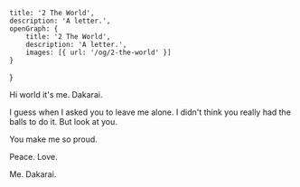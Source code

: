     title: '2 The World',
    description: 'A letter.',
    openGraph: {
        title: '2 The World',
        description: 'A letter.',
        images: [{ url: '/og/2-the-world' }]
    }
}

Hi world it's me. Dakarai.

I guess when I asked you to leave me alone.
I didn't think you really had the balls to do it.
But look at you.

You make me so proud.

Peace.
Love.

Me. Dakarai.